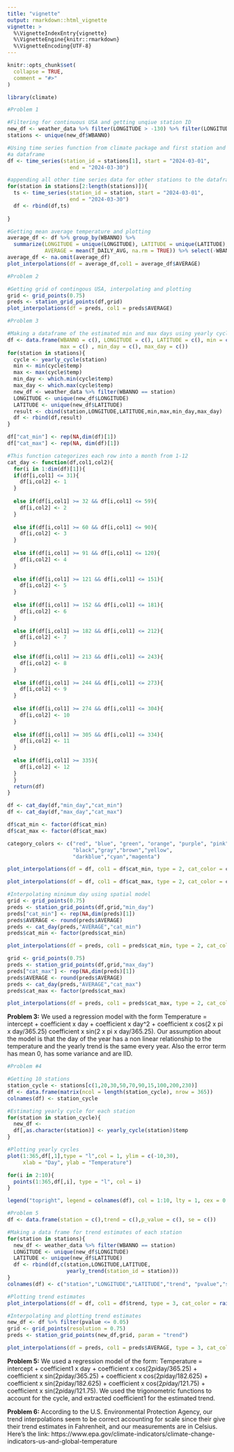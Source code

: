 ```yaml
---
title: "vignette"
output: rmarkdown::html_vignette
vignette: >
  %\VignetteIndexEntry{vignette}
  %\VignetteEngine{knitr::rmarkdown}
  %\VignetteEncoding{UTF-8}
---
```


```r
knitr::opts_chunk$set(
  collapse = TRUE,
  comment = "#>"
)
```

```r
library(climate)
```


```r
#Problem 1

#Filtering for continuous USA and getting unqiue station ID
new_df <- weather_data %>% filter(LONGITUDE > -130) %>% filter(LONGITUDE < 0)
stations <- unique(new_df$WBANNO)

#Using time series function from climate package and first station and making it
#a dataframe
df <- time_series(station_id = stations[1], start = "2024-03-01", 
                    end = "2024-03-30")

#appending all other time series data for other stations to the dataframe above
for(station in stations[2:length(stations)]){
  ts <- time_series(station_id = station, start = "2024-03-01", 
                    end = "2024-03-30")
  df <- rbind(df,ts)
  
}

#Getting mean average temperature and plotting
average_df <- df %>% group_by(WBANNO) %>% 
  summarize(LONGITUDE = unique(LONGITUDE), LATITUDE = unique(LATITUDE), 
            AVERAGE = mean(T_DAILY_AVG, na.rm = TRUE)) %>% select(-WBANNO)
average_df <- na.omit(average_df)
plot_interpolations(df = average_df,col1 = average_df$AVERAGE)

```

```r
#Problem 2

#Getting grid of contingous USA, interpolating and plotting
grid <- grid_points(0.75)
preds <- station_grid_points(df,grid)
plot_interpolations(df = preds, col1 = preds$AVERAGE)
```
```r
#Problem 3

#Making a dataframe of the estimated min and max days using yearly cycle function
df <- data.frame(WBANNO = c(), LONGITUDE = c(), LATITUDE = c(), min = c(), 
                 max = c() , min_day = c(), max_day = c())
for(station in stations){
  cycle <- yearly_cycle(station)
  min <- min(cycle$temp)
  max <- max(cycle$temp)
  min_day <- which.min(cycle$temp)
  max_day <- which.max(cycle$temp)
  new_df <- weather_data %>% filter(WBANNO == station)
  LONGITUDE <- unique(new_df$LONGITUDE)
  LATITUDE <- unique(new_df$LATITUDE)
  result <- cbind(station,LONGITUDE,LATITUDE,min,max,min_day,max_day)
  df <- rbind(df,result)
}

df["cat_min"] <- rep(NA,dim(df)[1])
df["cat_max"] <- rep(NA, dim(df)[1])

#This function categorizes each row into a month from 1-12
cat_day <- function(df,col1,col2){
  for(i in 1:dim(df)[1]){
  if(df[i,col1] <= 31){
    df[i,col2] <- 1
  }
  
  else if(df[i,col1] >= 32 && df[i,col1] <= 59){
    df[i,col2] <- 2
  }
  
  else if(df[i,col1] >= 60 && df[i,col1] <= 90){
    df[i,col2] <- 3
  }
  
  else if(df[i,col1] >= 91 && df[i,col1] <= 120){
    df[i,col2] <- 4
  }
  
  else if(df[i,col1] >= 121 && df[i,col1] <= 151){
    df[i,col2] <- 5
  }
  
  else if(df[i,col1] >= 152 && df[i,col1] <= 181){
    df[i,col2] <- 6
  }
  
  else if(df[i,col1] >= 182 && df[i,col1] <= 212){
    df[i,col2] <- 7
  }
  
  else if(df[i,col1] >= 213 && df[i,col1] <= 243){
    df[i,col2] <- 8
  }
  
  else if(df[i,col1] >= 244 && df[i,col1] <= 273){
    df[i,col2] <- 9
  }
  
  else if(df[i,col1] >= 274 && df[i,col1] <= 304){
    df[i,col2] <- 10
  }
  
  else if(df[i,col1] >= 305 && df[i,col1] <= 334){
    df[i,col2] <- 11
  }
  
  else if(df[i,col1] >= 335){
    df[i,col2] <- 12
  }
  }
  return(df)
}

df <- cat_day(df,"min_day","cat_min")
df <- cat_day(df,"max_day","cat_max")

df$cat_min <- factor(df$cat_min)
df$cat_max <- factor(df$cat_max)

category_colors <- c("red", "blue", "green", "orange", "purple", "pink", 
                     "black","gray","brown","yellow",
                     "darkblue","cyan","magenta")

plot_interpolations(df = df, col1 = df$cat_min, type = 2, cat_color = category_colors)

plot_interpolations(df = df, col1 = df$cat_max, type = 2, cat_color = category_colors)

#Interpolating minimum day using spatial model 
grid <- grid_points(0.75)
preds <- station_grid_points(df,grid,"min_day")
preds["cat_min"] <- rep(NA,dim(preds)[1])
preds$AVERAGE <- round(preds$AVERAGE)
preds <- cat_day(preds,"AVERAGE","cat_min")
preds$cat_min <- factor(preds$cat_min)

plot_interpolations(df = preds, col1 = preds$cat_min, type = 2, cat_color = category_colors)

grid <- grid_points(0.75)
preds <- station_grid_points(df,grid,"max_day")
preds["cat_max"] <- rep(NA,dim(preds)[1])
preds$AVERAGE <- round(preds$AVERAGE)
preds <- cat_day(preds,"AVERAGE","cat_max")
preds$cat_max <- factor(preds$cat_max)

plot_interpolations(df = preds, col1 = preds$cat_max, type = 2, cat_color = category_colors)
```
**Problem 3:** We used a regression model with the form 
Temperature = intercept + coefficient x day + coefficient x day^2 + 
coefficient x cos(2 x pi x day/365.25) coefficient x sin(2 x pi x day/365.25).
Our assumption about the model is that the day of the year has a non linear 
relationship to the temperature and the yearly trend is the same every year. 
Also the error term has mean 0, has some variance and are IID.

```r
#Problem #4

#Getting 10 stations
station_cycle <- stations[c(1,20,30,50,70,90,15,100,200,230)]
df <- data.frame(matrix(ncol = length(station_cycle), nrow = 365))
colnames(df) <- station_cycle

#Estimating yearly cycle for each station
for(station in station_cycle){
  new_df <- 
  df[,as.character(station)] <- yearly_cycle(station)$temp
}

#Plotting yearly cycles
plot(1:365,df[,1],type = "l",col = 1, ylim = c(-10,30), 
     xlab = "Day", ylab = "Temperature")

for(i in 2:10){
  points(1:365,df[,i], type = "l", col = i)
}

legend("topright", legend = colnames(df), col = 1:10, lty = 1, cex = 0.8)
```

```r
#Problem 5
df <- data.frame(station = c(),trend = c(),p_value = c(), se = c())

#Making a data frame for trend estimates of each station
for(station in stations){
  new_df <- weather_data %>% filter(WBANNO == station)
  LONGITUDE <- unique(new_df$LONGITUDE)
  LATITUDE <- unique(new_df$LATITUDE)
  df <- rbind(df,c(station,LONGITUDE,LATITUDE,
                   yearly_trend(station_id = station)))
}
colnames(df) <- c("station","LONGITUDE","LATITUDE","trend", "pvalue","se")

#Plotting trend estimates
plot_interpolations(df = df, col1 = df$trend, type = 3, cat_color = rainbow(10),size = df$pvalue)

#Interpolating and plotting trend estimates
new_df <- df %>% filter(pvalue <= 0.05)
grid <- grid_points(resolution = 0.75)
preds <- station_grid_points(new_df,grid, param = "trend")

plot_interpolations(df = preds, col1 = preds$AVERAGE, type = 3, cat_color = rainbow(10))
```
**Problem 5:** We used a regression model of the form:
Temperature = intercept + coefficient1 x day + coefficient x cos(2*pi*day/365.25) + coefficient x sin(2*pi*day/365.25) + coefficient x cos(2*pi*day/182.625) +
coefficient x sin(2*pi*day/182.625) + coefficient x cos(2*pi*day/121.75) + 
coefficient x sin(2*pi*day/121.75). We used the trigonometric functions to 
account for the cycle, and extracted coefficient1 for the estimated trend.


**Problem 6:** According to the U.S. Environmental Protection Agency, our trend
interpolations seem to be correct accounting for scale since their give
their trend estimates in Fahrenheit, and our measurements are in Celsius. 
Here's the link:
https://www.epa.gov/climate-indicators/climate-change-indicators-us-and-global-temperature
